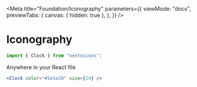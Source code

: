 
<Meta
  title="Foundation/Iconography"
  parameters={{
    viewMode: "docs",
    previewTabs: {
      canvas: { hidden: true },
    },
  }}
/>

# Iconography

```js
import { Clock } from "neetoicons";
```

Anywhere in your React file

```jsx
<Clock color="#1e1e20" size={24} />
```

<Iconography />
